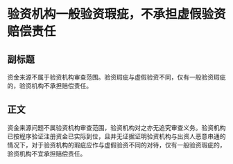 # 验资机构一般验资瑕疵，不承担虚假验资赔偿责任
## 副标题
资金来源不属于验资机构审查范围。验资瑕疵与虚假验资不同，仅有一般验资瑕疵的，验资机构不承担赔偿责任。
## 正文
资金来源问题不属验资机构审查范围，验资机构对之亦无追究审查义务。验资机构已按程序验证注册资金已实际到位，且并无证据证明验资机构与出资人恶意串通的情况下，对于验资机构的瑕疵应作与虚假验资不同的对待，仅有一般验资瑕疵的，验资机构不宜承担赔偿责任。